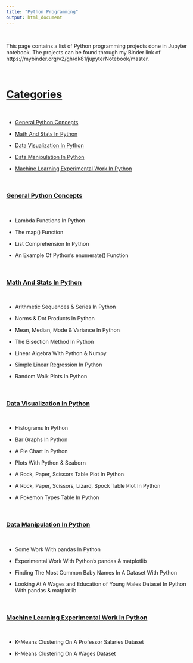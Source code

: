 ```yaml
---
title: "Python Programming"
output: html_document
---
```


&nbsp;

This page contains a list of Python programming projects done in Jupyter notebook. The projects can be found through my Binder link of https://mybinder.org/v2/gh/dk81/jupyterNotebook/master.

&nbsp;

# <u>Categories</u>

&nbsp;

* <a href="#general">General Python Concepts</a>

* <a href="#mathstats">Math And Stats In Python</a>

* <a href="#visual">Data Visualization In Python</a>

* <a href="#manip">Data Manipulation In Python</a>

* <a href="#ml">Machine Learning Experimental Work In Python</a>

&nbsp;

<a name="general"></a>

### <u>General Python Concepts</u>

&nbsp;

* Lambda Functions In Python

* The map() Function

* List Comprehension In Python

* An Example Of Python's enumerate() Function

&nbsp;

<a name="mathstats"></a>

### <u>Math And Stats In Python</u>

&nbsp;

* Arithmetic Sequences & Series In Python

* Norms & Dot Products In Python

* Mean, Median, Mode & Variance In Python

* The Bisection Method In Python

* Linear Algebra With Python & Numpy

* Simple Linear Regression In Python

* Random Walk Plots In Python

&nbsp;

<a name="visual"></a>

### <u>Data Visualization In Python</u>

&nbsp;

* Histograms In Python

* Bar Graphs In Python

* A Pie Chart In Python

* Plots With Python & Seaborn

* A Rock, Paper, Scissors Table Plot In Python

* A Rock, Paper, Scissors, Lizard, Spock Table Plot In Python

* A Pokemon Types Table In Python


&nbsp;

<a name="manip"></a>

### <u>Data Manipulation In Python</u>

&nbsp;

* Some Work With pandas In Python

* Experimental Work With Python's pandas & matplotlib

* Finding The Most Common Baby Names In A Dataset With Python

* Looking At A Wages and Education of Young Males Dataset In Python With pandas & matplotlib

&nbsp;

<a name="ml"></a>

### <u>Machine Learning Experimental Work In Python</u>

&nbsp;

* K-Means Clustering On A Professor Salaries Dataset

* K-Means Clustering On A Wages Dataset

&nbsp;